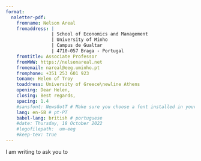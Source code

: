 ```yaml
---
format: 
  naletter-pdf:
    fromname: Nelson Areal
    fromaddress: |
                 | School of Economics and Management
                 | University of Minho
                 | Campus de Gualtar
                 | 4710-057 Braga - Portugal
    fromtitle: Associate Professor
    fromWWW: https://nelsonareal.net
    fromemail: nareal@eeg.uminho.pt
    fromphone: +351 253 601 923
    toname: Helen of Troy
    toaddress: University of Greece\newline Athens
    opening: Dear Helen,
    closing: Best regards,
    spacing: 1.4
    #sansfont: NewsGotT # Make sure you choose a font installed in your system
    lang: en-GB # pt-PT
    babel-lang: british # portuguese
    #date: Thursday, 18 October 2022
    #logofilepath:  um-eeg
    #keep-tex: true
---
```


I am writing to ask you to \dots
